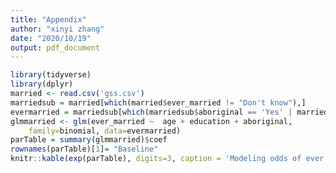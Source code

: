 ```yaml
---
title: "Appendix"
author: "xinyi zhang"
date: "2020/10/19"
output: pdf_document
---
```


```r
library(tidyverse)
library(dplyr)
married <- read.csv('gss.csv')
marriedsub = married[which(married$ever_married != "Don't know"),]
evermarried = marriedsub[which(marriedsub$aboriginal == 'Yes' | marriedsub$aboriginal == 'No'),]
glmmarried <- glm(ever_married ~  age + education + aboriginal,
    family=binomial, data=evermarried)
parTable = summary(glmmarried)$coef
rownames(parTable)[1]= "Baseline"
knitr::kable(exp(parTable), digits=3, caption = 'Modeling odds of ever married')
```

